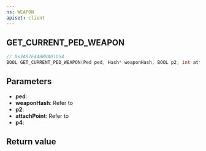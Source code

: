 ```yaml
---
ns: WEAPON
apiset: client
---
```

## GET_CURRENT_PED_WEAPON

```c
// 0x3A87E44BB9A01D54
BOOL GET_CURRENT_PED_WEAPON(Ped ped, Hash* weaponHash, BOOL p2, int attachPoint, BOOL p4);
```

## Parameters
* **ped**:
* **weaponHash**: Refer to <EmbeddedEnum name="eWeaponHash" />
* **p2**:
* **attachPoint**: Refer to <EmbeddedEnum name="eWeaponAttachPoint" />
* **p4**:

## Return value
